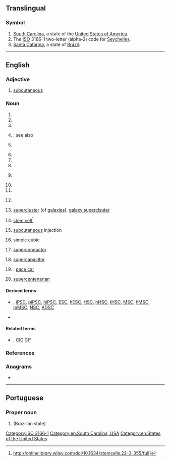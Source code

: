 {{also|sc|Sc|Sc.|sc.|.sc|-sc|S.C.}}
==Translingual==

===Symbol===
{{head|mul|symbol}}

# [[South Carolina]], a state of the [[United States of America]].
# The [[ISO]] 3166-1 two-letter (alpha-2) code for [[Seychelles]].
# [[Santa Catarina]], a state of [[Brazil]].

[[Category:ISO 3166-1]]

----

==English==

===Adjective===
{{en-adj|-}}

# {{lb|en|medicine}} [[subcutaneous]]

===Noun===
{{en-noun}}

# {{initialism of|en|Superior Court}}
# {{initialism of|en|Supreme Court}}
# {{initialism of|en|Serbo-Croatian}}
# {{initialism of|en|South Carolina}}; see also {{l|en|S.C.}}
# {{initialism of|en|StarCraft}} {{gloss|a strategy [[PC]] game}}
# {{initialism of|en|status conference|Status Conference}}
# {{initialism of|en|Settlement Conference}}
# {{initialism of|en|[[small|Small]] [[claims|Claims]]}}
# {{initialism of|en|State College}} {{gloss|as used with proper names}}
# {{initialism of|en|Senior Counsel}}
# {{initialism of|en|w:Security Council of the United Nations|Security Council of the United Nations}}
# {{lb|en|India}} {{initialism of|en|Scheduled Caste}}
# {{lb|en|astronomy}} [[supercluster]] (of [[galaxies]]), [[galaxy superclsuter]]
# {{lb|en|biology}} [[stem cell]]<ref>http://onlinelibrary.wiley.com/doi/10.1634/stemcells.22-3-355/full]</ref>
# {{lb|en|medicine}} [[subcutaneous]] injection
# {{lb|en|crystallography}} simple cubic
# {{lb|en|physics}} [[superconductor]]
# {{lb|en|physics}} [[supercapacitor]]
# {{lb|en|motorsports}} {{abbreviation of|en|safety car}}: [[pace car]]
# [[supercentenarian]]

====Derived terms====
* {{sense|stem cell}} {{l|en|PSC}}, [[iPSC]], [[piPSC]], [[hiPSC]], [[ESC]], [[hESC]], [[HSC]], [[hHSC]], [[tHSC]], [[MSC]], [[hMSC]], [[mMSC]], [[NSC]], [[ADSC]]
* {{sense|safety car}} {{l|en|VSC}}

====Related terms====
* {{sense|galaxy supercluster}} {{l|en|Cl}}, [[ClG]] [[Cl*]]

===References===
<references/>

===Anagrams===
* {{anagrams|en|a=cs|C's|CS|CS.|Cs|C♭s|C♯s|c's|cs|μCs}}

[[Category:en:South Carolina, USA]]
[[Category:en:States of the United States]]

----

==Portuguese==

===Proper noun===
{{pt-proper noun}}

# {{abbreviation of|pt|Santa Catarina}} (Brazilian state)